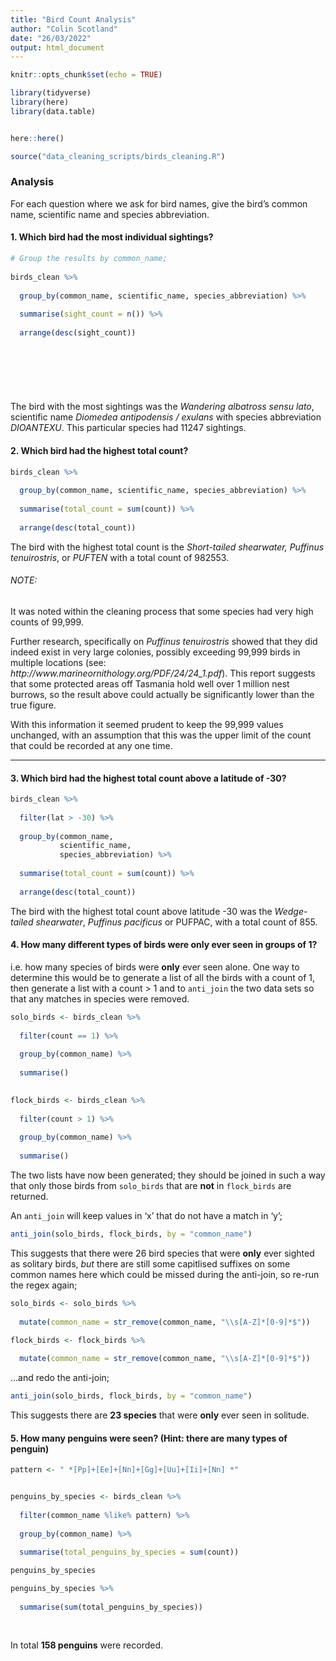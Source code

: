 ```yaml
---
title: "Bird Count Analysis"
author: "Colin Scotland"
date: "26/03/2022"
output: html_document
---
```


```r
knitr::opts_chunk$set(echo = TRUE)
```

```r
library(tidyverse)
library(here)
library(data.table)


here::here()
```

```r
source("data_cleaning_scripts/birds_cleaning.R")
```

### Analysis

For each question where we ask for bird names, give the bird’s common name, scientific name and species abbreviation.

#### 1. Which bird had the most individual sightings? 

```r
# Group the results by common_name;
  
birds_clean %>% 
  
  group_by(common_name, scientific_name, species_abbreviation) %>% 
  
  summarise(sight_count = n()) %>% 
  
  arrange(desc(sight_count))
  

  

  
  
```

The bird with the most sightings was the *Wandering albatross sensu lato*, scientific 
name *Diomedea antipodensis / exulans* with species abbreviation *DIOANTEXU*.  This
particular species had 11247 sightings.

#### 2. Which bird had the highest total count?

```r
birds_clean %>% 
  
  group_by(common_name, scientific_name, species_abbreviation) %>% 
  
  summarise(total_count = sum(count)) %>% 
  
  arrange(desc(total_count))


```

The bird with the highest total count is the *Short-tailed shearwater, Puffinus tenuirostris*,
or *PUFTEN* with a total count of 982553.

###### NOTE:
It was noted within the cleaning process that some species had very high counts of 99,999.

Further research, specifically on *Puffinus tenuirostris* showed that they did indeed exist 
in very large colonies, possibly exceeding 99,999 birds in multiple locations 
(see: *http://www.marineornithology.org/PDF/24/24_1.pdf*).  This report suggests 
that some protected areas off Tasmania hold well over 1 million nest burrows, so the result
above could actually be significantly lower than the true figure.

With this information it seemed prudent to keep the 99,999 values unchanged, with an 
assumption that this was the upper limit of the count that could be recorded at any one time.

--------------------------------------------------------------------------------


#### 3. Which bird had the highest total count above a latitude of -30?

```r
birds_clean %>% 
  
  filter(lat > -30) %>% 
  
  group_by(common_name, 
           scientific_name, 
           species_abbreviation) %>% 
  
  summarise(total_count = sum(count)) %>% 
  
  arrange(desc(total_count))
```

The bird with the highest total count above latitude -30 was the *Wedge-tailed shearwater*, 
*Puffinus pacificus* or PUFPAC, with a total count of 855.


#### 4. How many different types of birds were only ever seen in groups of 1?

i.e. how many species of birds were **only** ever seen alone.  One way to determine this would be
to generate a list of all the birds with a count of 1, then generate a list with a count > 1
and to `anti_join` the two data sets so that any matches in species were removed.  

```r
solo_birds <- birds_clean %>% 
  
  filter(count == 1) %>% 
  
  group_by(common_name) %>% 
  
  summarise()
  
```

```r
flock_birds <- birds_clean %>% 
  
  filter(count > 1) %>% 
  
  group_by(common_name) %>% 
  
  summarise()
```

The two lists have now been generated; they should be joined in such a way that 
only those birds from `solo_birds` that are **not** in `flock_birds` are returned.

An `anti_join` will keep values in 'x' that do not have a match in 'y';

```r
anti_join(solo_birds, flock_birds, by = "common_name")
```


This suggests that there were 26 bird species that were **only** ever sighted as 
solitary birds, *but* there  are still some capitlised suffixes on some common names 
here which could be missed during the anti-join, so re-run the regex again; 

```r
solo_birds <- solo_birds %>% 
  
  mutate(common_name = str_remove(common_name, "\\s[A-Z]*[0-9]*$"))

flock_birds <- flock_birds %>% 
  
  mutate(common_name = str_remove(common_name, "\\s[A-Z]*[0-9]*$"))
```

...and redo the anti-join;

```r
anti_join(solo_birds, flock_birds, by = "common_name")
```

This suggests there are **23 species** that were **only** ever seen in solitude.


#### 5. How many penguins were seen? (Hint: there are many types of penguin)


```r
pattern <- " *[Pp]+[Ee]+[Nn]+[Gg]+[Uu]+[Ii]+[Nn] *"


penguins_by_species <- birds_clean %>% 
  
  filter(common_name %like% pattern) %>% 
  
  group_by(common_name) %>% 
  
  summarise(total_penguins_by_species = sum(count))

penguins_by_species

penguins_by_species %>% 
  
  summarise(sum(total_penguins_by_species))
  
  

```


In total **158 penguins** were recorded.
